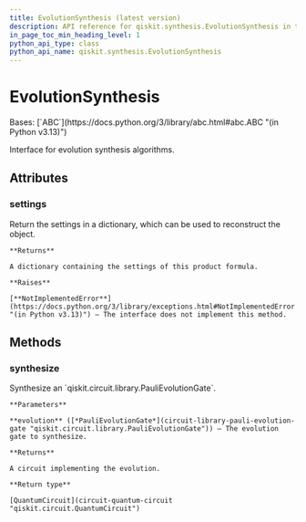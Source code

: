 ```yaml
---
title: EvolutionSynthesis (latest version)
description: API reference for qiskit.synthesis.EvolutionSynthesis in the latest version of qiskit
in_page_toc_min_heading_level: 1
python_api_type: class
python_api_name: qiskit.synthesis.EvolutionSynthesis
---
```


# EvolutionSynthesis

<Class id="qiskit.synthesis.EvolutionSynthesis" isDedicatedPage={true} github="https://github.com/Qiskit/qiskit/tree/stable/1.3/qiskit/synthesis/evolution/evolution_synthesis.py#L21-L48" signature="qiskit.synthesis.EvolutionSynthesis" modifiers="class">
  Bases: [`ABC`](https://docs.python.org/3/library/abc.html#abc.ABC "(in Python v3.13)")

  Interface for evolution synthesis algorithms.

  ## Attributes

  ### settings

  <Attribute id="qiskit.synthesis.EvolutionSynthesis.settings">
    Return the settings in a dictionary, which can be used to reconstruct the object.

    **Returns**

    A dictionary containing the settings of this product formula.

    **Raises**

    [**NotImplementedError**](https://docs.python.org/3/library/exceptions.html#NotImplementedError "(in Python v3.13)") – The interface does not implement this method.
  </Attribute>

  ## Methods

  ### synthesize

  <Function id="qiskit.synthesis.EvolutionSynthesis.synthesize" github="https://github.com/Qiskit/qiskit/tree/stable/1.3/qiskit/synthesis/evolution/evolution_synthesis.py#L24-L34" signature="synthesize(evolution)" modifiers="abstract">
    Synthesize an `qiskit.circuit.library.PauliEvolutionGate`.

    **Parameters**

    **evolution** ([*PauliEvolutionGate*](circuit-library-pauli-evolution-gate "qiskit.circuit.library.PauliEvolutionGate")) – The evolution gate to synthesize.

    **Returns**

    A circuit implementing the evolution.

    **Return type**

    [QuantumCircuit](circuit-quantum-circuit "qiskit.circuit.QuantumCircuit")
  </Function>
</Class>

